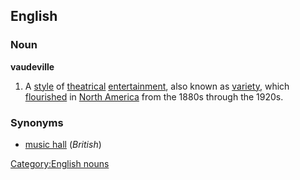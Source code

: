 ==English==
===Noun===
{{wikipedia}}
'''vaudeville'''
#A [[style]] of [[theatrical]] [[entertainment]], also known as [[variety]], which [[flourished]] in [[North America]] from the 1880s through the 1920s.
===Synonyms===
*[[music hall]] (''British'')
[[Category:English nouns]]